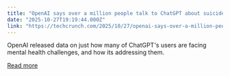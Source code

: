 ```yaml
---
title: "OpenAI says over a million people talk to ChatGPT about suicide weekly"
date: "2025-10-27T19:19:44.000Z"
link: "https://techcrunch.com/2025/10/27/openai-says-over-a-million-people-talk-to-chatgpt-about-suicide-weekly/"
---
```


OpenAI released data on just how many of ChatGPT's users are facing mental health challenges, and how its addressing them.

[Read more](https://techcrunch.com/2025/10/27/openai-says-over-a-million-people-talk-to-chatgpt-about-suicide-weekly/)
